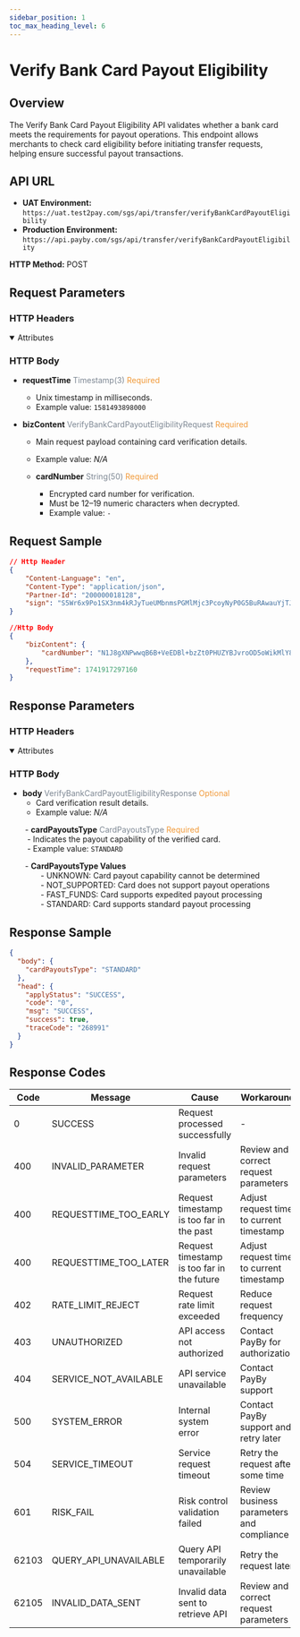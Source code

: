 ```yaml
---
sidebar_position: 1
toc_max_heading_level: 6
---
```



# Verify Bank Card Payout Eligibility

## Overview

The Verify Bank Card Payout Eligibility API validates whether a bank card meets the requirements for payout operations. This endpoint allows merchants to check card eligibility before initiating transfer requests, helping ensure successful payout transactions.

## API URL

- **UAT Environment:** `https://uat.test2pay.com/sgs/api/transfer/verifyBankCardPayoutEligibility`
- **Production Environment:** `https://api.payby.com/sgs/api/transfer/verifyBankCardPayoutEligibility`

**HTTP Method:** POST

## Request Parameters

### HTTP Headers

  <details open={true}>
  <summary>Attributes</summary>
    <RequestHeader/>
  </details>

### HTTP Body

- **requestTime** <font color='#7d8793'>Timestamp(3)</font> <font color='#f19938'>Required</font>  
  - Unix timestamp in milliseconds.  
  - Example value: `1581493898000`  

- **bizContent** <font color='#7d8793'>VerifyBankCardPayoutEligibilityRequest</font> <font color='#f19938'>Required</font>  
  - Main request payload containing card verification details.  
  - Example value: *N/A*  

  - **cardNumber** <font color='#7d8793'>String(50)</font> <font color='#f19938'>Required</font>  
    - Encrypted card number for verification.  
    - Must be 12–19 numeric characters when decrypted.  
    - Example value: `-`  

## Request Sample

```json
// Http Header
{
    "Content-Language": "en",
    "Content-Type": "application/json",
    "Partner-Id": "200000018128",
    "sign": "S5Wr6x9Po1SX3nm4kRJyTueUMbnmsPGMlMjc3PcoyNyP0G5BuRAwauYjTJLeto6Bu1+893zCGmj201mjrvcXP4v/uMzQxRav5PBMp9VuQ+3dOFGclQAwr8cFAKuBDHhGAAkw1iVpdC8ZZLGl/jRUv3PCiZh6VyOLnrK7ZIevB/TetQSzCmN1xDIQo8mpDYz7YY/jSzYBnD17ePvkr4qQOWNUh7FF2nd29lo9KOQl5tJVoqT/D+PVSlZeuGr+wxBYCAyGqbVXXSAGcwF1egF6ISLJ29jpHcX/LACXxF/uf5cdzbudwPB2X0wtRw9WnowY3RUq34sidoF4DIShXVFHAg=="
}

//Http Body
{
    "bizContent": {
        "cardNumber": "N1J8gXNPwwqB6B+VeEDBl+bzZt0PHUZYBJvroOD5oWikMlY8a4YFCwDNbY4T/xCLfNzIQ/3fWl2flEp7bIHvt/wFliXBqYXwFIfg532CHD2ghGz8IZ6/19wU1RcGXc7g1C3MS9sCRwP8PubGd3UxaOuUxaE8Q/oKFaKm5ZcBucmZVH5skttFUPETnMyhfhNr2X2v8L34Cr2CVb5tx2x1RD80DFI76fO7OF4VFhWUVF/Jl2N/hecI6iJZ2WIGh6Wkp7wENIydKjJxUdERqE4316SOwSFKZvowpQ4Mmh8pv6lmXHgIZmkASdG+JqdmBTSlNQQOdyiiwwpptIUn7vHXEQ=="
    },
    "requestTime": 1741917297160
}
```

## Response Parameters
### HTTP Headers

  <details open={true}>
  <summary>Attributes</summary>
    <ResponseHeader/>
  </details>

### HTTP Body

- **body** <font color='#7d8793'>VerifyBankCardPayoutEligibilityResponse</font> <font color='#f19938'>Optional</font>  
  - Card verification result details.  
  - Example value: *N/A*  

  - **cardPayoutsType** <font color='#7d8793'>CardPayoutsType</font> <font color='#f19938'>Required</font>  
    - Indicates the payout capability of the verified card.  
    - Example value: `STANDARD`  

  - **CardPayoutsType Values**  
    - UNKNOWN: Card payout capability cannot be determined  
    - NOT_SUPPORTED: Card does not support payout operations  
    - FAST_FUNDS: Card supports expedited payout processing  
    - STANDARD: Card supports standard payout processing  

## Response Sample

```json
{
  "body": {
    "cardPayoutsType": "STANDARD"
  },
  "head": {
    "applyStatus": "SUCCESS",
    "code": "0",
    "msg": "SUCCESS",
    "success": true,
    "traceCode": "268991"
  }
}
```

## Response Codes

| Code | Message | Cause | Workaround |
|------|---------|--------|----------|
| 0 | SUCCESS | Request processed successfully | - |
| 400 | INVALID_PARAMETER | Invalid request parameters | Review and correct request parameters |
| 400 | REQUESTTIME_TOO_EARLY | Request timestamp is too far in the past | Adjust request time to current timestamp |
| 400 | REQUESTTIME_TOO_LATER | Request timestamp is too far in the future | Adjust request time to current timestamp |
| 402 | RATE_LIMIT_REJECT | Request rate limit exceeded | Reduce request frequency |
| 403 | UNAUTHORIZED | API access not authorized | Contact PayBy for authorization |
| 404 | SERVICE_NOT_AVAILABLE | API service unavailable | Contact PayBy support |
| 500 | SYSTEM_ERROR | Internal system error | Contact PayBy support and retry later |
| 504 | SERVICE_TIMEOUT | Service request timeout | Retry the request after some time |
| 601 | RISK_FAIL | Risk control validation failed | Review business parameters and compliance |
| 62103 | QUERY_API_UNAVAILABLE | Query API temporarily unavailable | Retry the request later |
| 62105 | INVALID_DATA_SENT | Invalid data sent to retrieve API | Review and correct request parameters |
